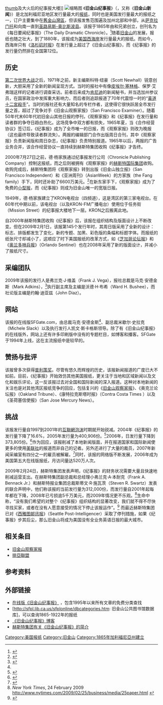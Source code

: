 {{noteTA
|G1=USState
|1=zh-cn:萨克拉门托; zh-tw:沙加緬度; zh-hk:薩克拉門托;
|2=zh-hans:圣路易斯;zh-hk:聖路易斯;zh-tw:聖路易斯;
|3=zh-hans:奥比斯波;zh-hk:奧比斯波;zh-tw:奧比斯保;
|4=zh-hans:迈克尔;zh-hk:米高;zh-tw:麥克;
}}
{{Infobox_Newspaper 
 |name                = San Francisco Chronicle
 |logo                = San Francisco Chronicle (2019-10-31).svg
 |image               = [[File:Chronicle-Cover-22April1906.jpg|225px]]
 |caption             = 1906年4月22日的头版  
 |type                = [[日报|日报]] 
 |format              = 宽版 
 |foundation          = 1865 
 |ceased publication  = 
 |price               = 平日：$1<br>周日/感恩节：$3
 |owners              = [[赫斯特国际集团|赫斯特国际集团]]
 |publisher           = Frank J. Vega
 |editor              = Audrey Cooper
 |circulation         = 平日：223,549份<br/>周日：286,121份<ref>{{Cite web |url=http://www.burrellesluce.com/top100/2008_Top_100List.pdf |title=存档副本 |access-date=2009-09-03 |archive-url=https://web.archive.org/web/20120916202157/http://www.burrellesluce.com/top100/2008_Top_100List.pdf |archive-date=2012-09-16 |dead-url=yes }}</ref>
 |headquarters        = {{USA}}[[加利福尼亚州|加利福尼亚州]][[旧金山|旧金山]]任务街（Mission Street）901号
 |ISSN                = 1932-8672
 |oclc                = 8812614
 |website             = [http://www.sfchronicle.com sfchronicle.com]<br>[http://sfgate.com/ sfgate.com] 
}}
[[image:Chronicle_Building_1906.jpg|thumb]]及大火后的纪事报大楼]]
[[File:JOHNSIAS1999.jpg|缩略图]]
《'''旧金山纪事报'''》（{{lang-en|San Francisco Chronicle}}，又称《'''旧金山新闻'''》）是北加利福尼亚地区发行量最大的[[报纸|报纸]]，同时也是美国发行量最大的报纸之一，订户主要集中在[[舊金山灣區|舊金山灣區]]，但该报发售范围遍及加州北部和中部，从[[沙加緬度_(加利福尼亞州)|萨克拉门托]]和{{le|翡翠三角|Emerald Triangle}}向南一直到[[聖路易斯-奧比斯波縣_(加利福尼亞州)|圣路易斯-奥比斯波县]]。该报于1865年由{{le|查尔斯·德·杨|Charles de Young}}和{{le|迈克尔·H·德·杨|Michael H. de Young}}兄弟创立，创刊名为《每日要闻纪事报》（The Daily Dramatic Chronicle）。<ref>{{cite news |last=Nolte |first=Carl |title=纪事报134年（134 Years of the Chronicle） |publisher=旧金山纪事报（San Francisco Chronicle） |date=1999-06-16 |url=http://www.sfgate.com/cgi-bin/article.cgi?file=/chronicle/archive/1999/06/16/noltehistory.DTL |accessdate=2006-09-21 |archive-date=2012-05-21 |archive-url=https://web.archive.org/web/20120521092454/http://www.sfgate.com/cgi-bin/article.cgi?file=%2Fchronicle%2Farchive%2F1999%2F06%2F16%2Fnoltehistory.DTL |dead-url=no }}</ref>随着[[旧金山|旧金山]]的发展，报纸也随之壮大，到了1880年，该报成为[[美国西海岸|美国西海岸]]发行量最大的报纸。而如今，西海岸只有《[[洛杉矶时报|洛杉矶时报]]》在发行量上超过了《旧金山纪事报》，而《纪事报》的发行量仍然排在全国第12位。

==历史==

[[第二次世界大战|第二次世界大战]]之后，1971年之前，新主编斯科特·纽豪（Scott Newhall）锐意创新，大胆采用了全新的新闻呈现方式。当时的报社中有像[[皮埃尔·塞林格|皮埃尔·塞林格]]、保罗·艾弗瑞这样的记者进行调查采访。前者后来成为[[肯尼迪|肯尼迪]]的新闻秘书，并当选加州参议员，在国家政治中发挥重大影响力，而后者则追踪报道了70年代震惊一时的“[[黃道十二宮殺手|黃道十二宮殺手]]”。当时的报社还有大量知名的专栏作者，这使得它很快跃居全市发行量之首，超过了竞争对手《旧金山观察家报》（San Francisco Examiner）。随着50年代末60年代初旧金山其他日报的停刊，《观察家报》和《纪事报》在发行量和读者群的争夺日趋白热化。这场竞争中双方都有损失，1965年夏，当《合作经营协议》签订后，《纪事报》成为了全市唯一的日报，而《观察家报》则改为晚报（这也最终导致读者群流失）。两报的编辑部门合作出版周日合刊，其中《观察家报》负责新闻版和周日杂志，《纪事报》负责特别报道。1965年以后，两报的广告业务合并，该合作经营协议一直持续到赫斯特集团收购《纪事报》才告终。

2000年7月27日之前，德·杨家族通过纪事报发行公司（Chronicle Publishing Company）控制这报纸，而之后则被拥有《观察家报》的[[赫斯特国际集团|赫斯特国际集团]]收购。收购完成后，赫斯特集团将《观察家报》转到出版《旧金山独立报》（San Francisco Independent）和《亚洲周刊》（AsianWeek）的方家族（the Fang family）手下，同时还补助了6600万美元。<ref name="subsidy">{{cite web|url=http://sfgate.com/cgi-bin/article.cgi?f=/c/a/2003/02/22/BU70510.DTL|accessdate=2007-07-29|publisher=San Francisco Chronicle|title=Examiner fires most of staff|last=Buchanan|first=Wyatt|date=2003-02-22|archive-date=2012-05-15|archive-url=https://web.archive.org/web/20120515195827/http://www.sfgate.com/cgi-bin/article.cgi?f=%2Fc%2Fa%2F2003%2F02%2F22%2FBU70510.DTL|dead-url=no}}</ref>在新东家手下，《观察家报》成为了免费的[[小型报|小型报]]，而《纪事报》则成为旧金山唯一的宽版日报。

1949年，德·杨家族建立了KRON电视台（四频道），这是湾区的第三家电视台。在60年代中期以前，该电视台（以及KRON-FM广播电台）使用位于任务街（Mission Street）的纪事报大楼地下一层。KRON之后搬离此地。

自2000年赫斯特集团收购《纪事报》后，该报在组织结构及版面设计上不断改变。但在2009年2月1日，该报第145个发行年时，其周日版采用了全新的设计：标志、排版都发生了变化，新的专题、加黑、彩色版的条幅和标题字体。而报纸的纸张尺寸却减小了，这顺应了时下美国报纸的改革方式，如《[[芝加哥论坛报|芝加哥论坛报]]》和《[[奥兰多哨兵报|奥兰多哨兵报]]》（Orlando Sentinel）也在2008年采用了新的版面设计，并减小了报纸尺寸。

==采编团队==
2009年该报的发行人是弗兰克·J·维盖（Frank J. Vega），报社总裁是马克·安德金斯（Mark Adkins），<ref name="sfgate.com">{{Cite web |url=http://www.sfgate.com/cgi-bin/article.cgi?f=%2Fc%2Fa%2F2008%2F09%2F17%2FBU4A12VT3I.DTL |title=存档副本 |access-date=2021-12-24 |archive-date=2012-01-11 |archive-url=https://web.archive.org/web/20120111065420/http://www.sfgate.com/cgi-bin/article.cgi?f=%2Fc%2Fa%2F2008%2F09%2F17%2FBU4A12VT3I.DTL |dead-url=no }}</ref>执行副主席及主编是沃德·H·布希（Ward H. Bushee），而社论版主编是约翰·迪亚兹（John Diaz）。

==网站==
该报的在线版SFGate.com，由总裁马克·安德金斯<ref name="sfgate.com"/>、副总裁米歇尔·史拉克（Michele Slack）以及执行发行人凯文·斯卡格斯领导。除了有《旧金山纪事报》的在线版外，网站上还有许多印刷版中没有的专题栏目，如博客和播客。SFGate于1994年上线，这在主流报纸中是较早的。

==赞扬与批评==
该报曾多次获得[[普利策奖|普利策奖]]。尽管有悠久而辉煌的历史，该报新闻报道的广度已大不如前。目前，《纪事报》开始效仿其他美国报纸，更关注于当地和区域新闻以及文化和娱乐评论，这一反该报过去对全国和国际新闻的深入报道。这种对本地新闻的关注也是对其他湾区报纸竞争的回应，包括复兴的《[[旧金山观察家报|旧金山观察家报]]》、《奥克兰论坛报》（Oakland Tribune）、《康特拉克斯塔时报》（Contra Costa Times ）以及《圣荷塞信使报》（San Jose Mercury News）。

==挑战==
该报发行量自1997到2001年的[[互聯網泡沫|互聯網泡沫]]时期就开始锐减。2004年《纪事报》的发行量下降了16.6%，2005年发行量为400,906份。<ref name="circulation">{{cite news |last=Abate |first=Tom |title=Circulation of U.S. weekday newspapers takes 2.6% hit Chronicle leads pack with 16.6% decline during 6-month period |publisher=San Francisco Chronicle |date=2005-11-08 |url=http://www.sfgate.com/cgi-bin/article.cgi?file=/chronicle/archive/2005/11/08/BUGSOFKG991.DTL&type=business |accessdate=2007-01-05 |archive-date=2012-05-15 |archive-url=https://web.archive.org/web/20120515195812/http://www.sfgate.com/cgi-bin/article.cgi?file=%2Fchronicle%2Farchive%2F2005%2F11%2F08%2FBUGSOFKG991.DTL&type=business |dead-url=no }}</ref>2006年，日发行量下降到373,805份。<ref name="circ2">{{cite news |last=Said |first=Carolyn |title=Fewer readers of papers Circulation drops at daily publications again nationwide |publisher=San Francisco Chronicle |date=2006-10-31 |url=http://www.sfgate.com/cgi-bin/article.cgi?f=/c/a/2006/10/31/BUG70M2SFC1.DTL |accessdate=2007-02-21 |archive-date=2012-05-15 |archive-url=https://web.archive.org/web/20120515195759/http://www.sfgate.com/cgi-bin/article.cgi?f=%2Fc%2Fa%2F2006%2F10%2F31%2FBUG70M2SFC1.DTL |dead-url=no }}</ref>作为回应，该报削减了本地新闻版面，并在报道国家和国际新闻使更多的使用[[美联社|美联社]]的报道而非自己的记者。另外还进行了大量的裁员，2007年新闻采编室有四分之一的雇员被解雇。<ref>{{cite news |last=Garofoli |first=Joe |title=Chronicle to cut 25% of jobs in newsroom |date=2007-05-19 |url=http://www.sfgate.com/cgi-bin/article.cgi?f=/c/a/2007/05/19/BUGK0PTP8V1.DTL |accessdate=2009-03-18 |archive-date=2012-04-19 |archive-url=https://web.archive.org/web/20120419032037/http://www.sfgate.com/cgi-bin/article.cgi?f=%2Fc%2Fa%2F2007%2F05%2F19%2FBUGK0PTP8V1.DTL |dead-url=no }}</ref>同时，该报的网络版不断发展，2006年成为美国第五大在线版报纸，月访问量达520万人次。

2009年2月24日，赫斯特集团发表声明，《纪事报》的财务状况需要大量且快速地削减运营支出。在赫斯特集团副总裁和总经理小弗兰克·A·本耐克（Frank A. Bennack Jr.）和赫斯特报业集团总裁斯蒂文·R·施瓦茨（Steven R. Swartz）发表的联合声明中，他们称该报的当前发行量为312,000份，而发行量自2001年起每年都在下降，2008年已亏损逾5千万美元，而2009年情况更不乐观。<ref>''New York Times'', 24 February 2009 http://www.nytimes.com/2009/02/25/business/media/25paper.html {{Wayback|url=http://www.nytimes.com/2009/02/25/business/media/25paper.html |date=20210308213520 }}</ref>生命中称，“没有我们希望的对整个《纪事报》组织结构的显著改变，我们就不得不尽快寻找买家，或者在没有人愿意接受的情况下停止该报运作”。<ref>{{cite news |last=Chronicle Staff Report |title=Hearst wants 'significant' cuts at Chronicle |publisher=San Francisco Chronicle |date=2009-02-25 |url=http://www.sfgate.com/cgi-bin/article.cgi?f=/c/a/2009/02/25/MNO2164F73.DTL |accessdate=2009-03-15 |archive-date=2012-05-24 |archive-url=https://web.archive.org/web/20120524043247/http://www.sfgate.com/cgi-bin/article.cgi?f=%2Fc%2Fa%2F2009%2F02%2F25%2FMNO2164F73.DTL |dead-url=no }}</ref> 而最近赫斯特集团已对《[[西雅图邮讯报|西雅图邮讯报]]》（Seattle Post-Intelligencer）采取了停刊措施，如果《纪事报》步其后尘，那么旧金山将成为美国没有全业务英语日报的最大城市。

==相关条目==
*[[旧金山观察家报|旧金山观察家报]]
*[[排亞聯盟|排亞聯盟]]

==参考资料==
{{reflist}}

==外部链接==
*[http://sfgate.com/ 在线版《旧金山纪事报》] {{Wayback|url=http://sfgate.com/ |date=20081126223708 }}，包含1995年以来所有文章的免费分类查找
*[http://sfpl.lib.ca.us/sfplonline/dbcategories.htm: 旧金山公共图书馆数据库]{{Dead link|date=2020年2月 |bot=InternetArchiveBot |fix-attempted=yes }}，可以查询1865-1922年的报纸
*[http://www.sfgate.com/blogs/ 《旧金山纪事报》博客] {{Wayback|url=http://www.sfgate.com/blogs/ |date=20210327100414 }}
*[http://www.hearst.com/newspapers/san-francisco-chronicle.php 赫斯特集团有关《旧金山纪事报》的简介] {{Wayback|url=http://www.hearst.com/newspapers/san-francisco-chronicle.php |date=20140125093926 }}


[[Category:美国报纸|Category:美国报纸]]
[[Category:旧金山|Category:旧金山]]
[[Category:1865年加利福尼亞州建立|Category:1865年加利福尼亞州建立]]